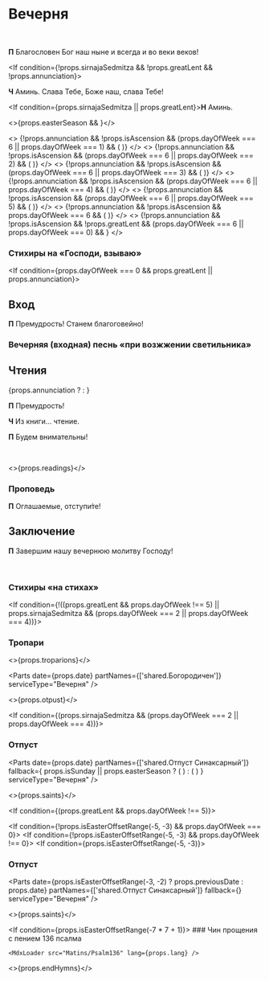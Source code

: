 
<span id="nachalo" />

# Вечерня

<br />

**П** Благословен Бог наш ныне и всегда и во веки веков!

<If condition={props.annunciation}>
    <MdxLoader src="Shared/ObichnoeNachalo" lang={props.lang} />
    <MdxLoader src="Vespers/Psalm103" lang={props.lang} chitaetsa />
    <MdxLoader src="Vespers/VelikajaEktenia" lang={props.lang} />
</If>

<If condition={!props.sirnajaSedmitza && !props.greatLent && !props.annunciation}>

**Ч** Аминь. Слава Тебе, Боже наш, слава Тебе!

<MdxLoader src="Shared/Paraklit" lang={props.lang} />

</If>

<If condition={props.sirnajaSedmitza || props.greatLent}>**Н** Аминь.</If>

<>{props.easterSeason && <MdxLoader src="Shared/EasterTroparion3x" lang={props.lang} />}</>

<>
    {!props.annunciation && !props.isAscension && (props.dayOfWeek === 6 || props.dayOfWeek === 1) && (
        <MdxLoader src="Vespers/Prayer1" lang={props.lang} />
    )}
</>
<>
    {!props.annunciation && !props.isAscension && (props.dayOfWeek === 6 || props.dayOfWeek === 2) && (
        <MdxLoader src="Vespers/Prayer2" lang={props.lang} />
    )}
</>
<>
    {!props.annunciation && !props.isAscension && (props.dayOfWeek === 6 || props.dayOfWeek === 3) && (
        <MdxLoader src="Vespers/Prayer3" lang={props.lang} />
    )}
</>
<>
    {!props.annunciation && !props.isAscension && (props.dayOfWeek === 6 || props.dayOfWeek === 4) && (
        <MdxLoader src="Vespers/Prayer4" lang={props.lang} />
    )}
</>
<>
    {!props.annunciation && !props.isAscension && (props.dayOfWeek === 6 || props.dayOfWeek === 5) && (
        <MdxLoader src="Vespers/Prayer5" lang={props.lang} />
    )}
</>
<>
    {!props.annunciation && !props.isAscension && props.dayOfWeek === 6 && (
        <MdxLoader src="Vespers/Prayer6" lang={props.lang} />
    )}
</>
<>
    {!props.annunciation &&
        !props.isAscension &&
        !props.greatLent &&
        (props.dayOfWeek === 6 || props.dayOfWeek === 0) && <MdxLoader src="Vespers/Prayer7" lang={props.lang} />}
</>

<MdxLoader src="Vespers/Prayer8" lang={props.lang} />
<MdxLoader src="Vespers/VecherniePsalmi" lang={props.lang} greatLent={props.greatLent} />

### Стихиры на «Господи, взываю»

<StihiriNaGV day={props.day} date={props.date} />
<span id="vhod" />

<If condition={props.dayOfWeek === 0 && props.greatLent || props.annunciation}>

## Вход

**П** Премудрость! Станем благоговейно!

</If>

### Вечерняя (входная) песнь «при возжжении светильника»

<MdxLoader src="Vespers/JasniSvet" lang={props.lang} />

## Чтения

{props.annunciation ? <DefatulProkimen date={props.date}/> : <Prokimens date={props.date} />}

<span id="reading" />

**П** Премудрость!

**Ч** Из книги… чтение.

**П** Будем внимательны!

<br />

<>{props.readings}</>

### Проповедь

<MdxLoader src="Shared/EkteniaOglash" lang={props.lang} />
<MdxLoader src="Vespers/PrayerKatekhumens" lang={props.lang} />

**П** Оглашаемые, отступи́те!

<MdxLoader src="Vespers/Udostoi" lang={props.lang} lent />

## Заключение

**П** Завершим нашу вечернюю молитву Господу!

<MdxLoader src="Vespers/Prayer9" lang={props.lang} />
<br />
<MdxLoader src="Vespers/PrayerGlavopriklonnaja" lang={props.lang} />

### Стихиры «на стихах»

<StihiriNaStihah day={props.day} date={props.date} />
<MdxLoader src="Vespers/PrayerSimeona" lang={props.lang} lent />
<MdxLoader src="Shared/STrisvatogo" lang={props.lang} />

<If condition={!((props.greatLent && props.dayOfWeek !== 5) || props.sirnajaSedmitza && (props.dayOfWeek === 2 || props.dayOfWeek === 4))}>

### Тропари

<>{props.troparions}</>

<Parts date={props.date} partNames={['shared.Богородичен']} serviceType="Вечерня" />

<MdxLoader src="Shared/SugubajaKratkaja" lang={props.lang} />

<>{props.otpust}</>

</If>

<If condition={(props.sirnajaSedmitza && (props.dayOfWeek === 2 || props.dayOfWeek === 4))}>

<MdxLoader src="Vespers/LentEnding1" lang={props.lang} />

### Отпуст

<Parts
    date={props.date}
    partNames={['shared.Отпуст Синаксарный']}
    fallback={
        props.isSunday || props.easterSeason ? (
            <MdxLoader src="Shared/Ending/EasterOtpust" />
        ) : (
            <MdxLoader src="Shared/Ending/Otpust" />
        )
    }
    serviceType="Вечерня"
/>

<>{props.saints}</>

<MdxLoader src="Shared/Ending/Tverdina" lang={props.lang} />

</If>

<If condition={(props.greatLent && props.dayOfWeek !== 5)}>

<If condition={!props.isEasterOffsetRange(-5, -3) && props.dayOfWeek === 0}>
    <MdxLoader src="Vespers/LentEnding2" lang={props.lang} />
</If>
<If condition={!props.isEasterOffsetRange(-5, -3) && props.dayOfWeek !== 0}>
    <MdxLoader src="Vespers/LentEnding3" lang={props.lang} />
</If>
<If condition={props.isEasterOffsetRange(-5, -3)}>
    <MdxLoader src="Shared/TroparionPassion" lang={props.lang} />
    <MdxLoader src="Vespers/LentEnding5" lang={props.lang} />
</If>

### Отпуст

<Parts
    date={props.isEasterOffsetRange(-3, -2) ? props.previousDate : props.date}
    partNames={['shared.Отпуст Синаксарный']}
    fallback={<MdxLoader src="Shared/Ending/Otpust" />}
    serviceType="Вечерня"
/>

<>{props.saints}</>

  <If condition={props.isEasterOffsetRange(-7 * 7 + 1)}>
    ### Чин прощения с пением 136 псалма

    <MdxLoader src="Matins/Psalm136" lang={props.lang} />

  </If>

</If>

<>{props.endHymns}</>
